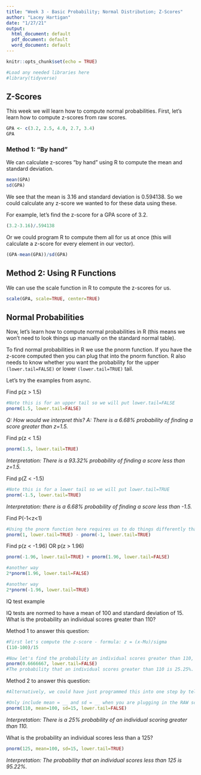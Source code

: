---
title: "Week 3 - Basic Probability; Normal Distribution; Z-Scores"
author: "Lacey Hartigan"
date: "1/27/21"
output:
  html_document: default
  pdf_document: default
  word_document: default
---

```{r  include=FALSE}
knitr::opts_chunk$set(echo = TRUE)

#Load any needed libraries here
#library(tidyverse)
```

## Z-Scores

This week we will learn how to compute normal probabilities. First, let's learn how to compute z-scores from raw scores.
```{r}
GPA <- c(3.2, 2.5, 4.0, 2.7, 3.4)
GPA
```

### Method 1: "By hand"
We can calculate z-scores "by hand" using R to compute the mean and standard deviation.
```{r}
mean(GPA)
sd(GPA)
```
We see that the mean is 3.16 and standard deviation is 0.594138. So we could calculate any z-score we wanted to for these data using these. 

For example, let's find the z-score for a GPA score of 3.2.
```{r}
(3.2-3.16)/.594138
```

Or we could program R to compute them all for us at once (this will calculate a z-score for every element in our vector). 
```{r}
(GPA-mean(GPA))/sd(GPA)
```

## Method 2: Using R Functions
We can use the scale function in R to compute the z-scores for us. 
```{r}
scale(GPA, scale=TRUE, center=TRUE)
```

## Normal Probabilities

Now, let's learn how to compute normal probabilities in R (this means we won't need to look things up manually on the standard normal table).

To find normal probabilities in R we use the pnorm function. If you have the z-score computed then you can plug that into the pnorm function. R also needs to know whether you want the probability for the upper `(lower.tail=FALSE)` or lower `(lower.tail=TRUE)` tail.

Let's try the examples from async.

Find p(z > 1.5)
```{r}
#Note this is for an upper tail so we will put lower.tail=FALSE
pnorm(1.5, lower.tail=FALSE)
```
*Q: How would we interpret this?*
*A: There is a 6.68% probability of finding a score greater than z=1.5.*

Find p(z < 1.5)
```{r}
pnorm(1.5, lower.tail=TRUE)
```
*Interpretation: There is a 93.32% probability of finding a score less than z=1.5.*

Find p(Z < -1.5)
```{r}
#Note this is for a lower tail so we will put lower.tail=TRUE
pnorm(-1.5, lower.tail=TRUE)
```
*Interpretation: there is a 6.68% probability of finding a score less than -1.5.*

Find P(-1<z<1)
```{r}
#Using the pnorm function here requires us to do things differently than we did in async to find this probability. Think through this code and how/why it works.
pnorm(1, lower.tail=TRUE) - pnorm(-1, lower.tail=TRUE)
```

Find p(z < -1.96) OR p(z > 1.96)
```{r}
pnorm(-1.96, lower.tail=TRUE) + pnorm(1.96, lower.tail=FALSE)

#another way
2*pnorm(1.96, lower.tail=FALSE)

#another way
2*pnorm(-1.96, lower.tail=TRUE)
```

IQ test example

IQ tests are normed to have a mean of 100 and standard deviation of 15. What is the probability an individual scores greater than 110?

Method 1 to answer this question:
```{r}
#First let's compute the z-score - formula: z = (x-Mu)/sigma
(110-100)/15

#Now let's find the probability an individual scores greater than 110, p(z>.667)
pnorm(0.6666667, lower.tail=FALSE)
#The probability that an individual scores greater than 110 is 25.25%.
```

Method 2 to answer this question:
```{r}
#Alternatively, we could have just programmed this into one step by telling pnorm the mean and sd. But be very careful here. If you plug in the z-score then you do NOT need mean = __ and sd = __ because the default is mean = 0 and sd = 1.

#Only include mean = __ and sd = __ when you are plugging in the RAW score and NOT the z-score. Think of this as a shortcut because we do not have to compute the z-score first.
pnorm(110, mean=100, sd=15, lower.tail=FALSE) 
```

*Interpretation: There is a 25% probability of an individual scoring greater than 110.*

What is the probability an individual scores less than a 125?
```{r}
pnorm(125, mean=100, sd=15, lower.tail=TRUE)
```
*Interpretation: The probability that an individual scores less than 125 is 95.22%.*

